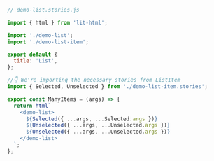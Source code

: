 ```js
// demo-list.stories.js

import { html } from 'lit-html';

import './demo-list';
import './demo-list-item';

export default {
  title: 'List',
};

//👇 We're importing the necessary stories from ListItem
import { Selected, Unselected } from './demo-list-item.stories';

export const ManyItems = (args) => {
  return html`
    <demo-list>
      ${Selected({ ...args, ...Selected.args })}
      ${Unselected({ ...args, ...Unselected.args })}
      ${Unselected({ ...args, ...Unselected.args })}
    </demo-list>
  `;
};
```